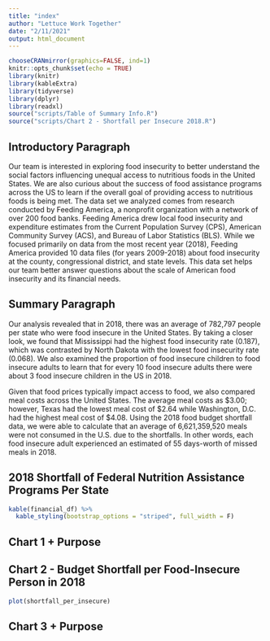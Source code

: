 ```yaml
---
title: "index"
author: "Lettuce Work Together"
date: "2/11/2021"
output: html_document
---
```

```r
chooseCRANmirror(graphics=FALSE, ind=1)
knitr::opts_chunk$set(echo = TRUE)
library(knitr)
library(kableExtra)
library(tidyverse)
library(dplyr)
library(readxl)
source("scripts/Table of Summary Info.R")
source("scripts/Chart 2 - Shortfall per Insecure 2018.R")
```

## Introductory Paragraph 
Our team is interested in exploring food insecurity to better understand the social factors influencing unequal access to nutritious foods in the United States. We are also curious about the success of food assistance programs across the US to learn if the overall goal of providing access to nutritious foods is being met. The data set we analyzed comes from research conducted by Feeding America, a nonprofit organization with a network of over 200 food banks. Feeding America drew local food insecurity and expenditure estimates from the Current Population Survey (CPS), American Community Survey (ACS), and Bureau of Labor Statistics (BLS). While we focused primarily on data from the most recent year (2018), Feeding America provided 10 data files (for years 2009-2018) about food insecurity at the county, congressional district, and state levels. This data set helps our team better answer questions about the scale of American food insecurity and its financial needs. 

## Summary Paragraph 
Our analysis revealed that in 2018, there was an average of 782,797 people per state who were food insecure in the United States. By taking a closer look, we found that Mississippi had the highest food insecurity rate (0.187), which was contrasted by North Dakota with the lowest food insecurity rate (0.068). We also examined the proportion of food insecure children to food insecure adults to learn that for every 10 food insecure adults there were about 3 food insecure children in the US in 2018. 

Given that food prices typically impact access to food, we also compared meal costs across the United States. The average meal costs as $3.00; however, Texas had the lowest meal cost of $2.64 while Washington, D.C. had the highest meal cost of $4.08. Using the 2018 food budget shortfall data, we were able to calculate that an average of 6,621,359,520 meals were not consumed in the U.S. due to the shortfalls. In other words, each food insecure adult experienced an estimated of 55 days-worth of missed meals in 2018. 

## 2018 Shortfall of Federal Nutrition Assistance Programs Per State 
```r
kable(financial_df) %>% 
  kable_styling(bootstrap_options = "striped", full_width = F)
```

## Chart 1 + Purpose 


## Chart 2 - Budget Shortfall per Food-Insecure Person in 2018
```r
plot(shortfall_per_insecure)
```

## Chart 3 + Purpose


